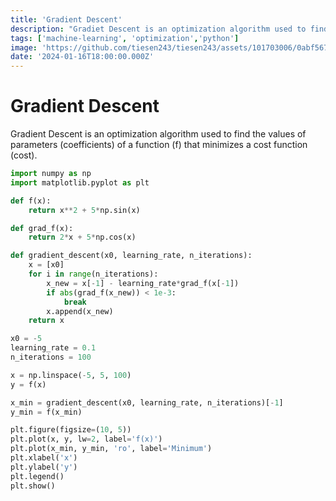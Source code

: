 ```yaml
---
title: 'Gradient Descent'
description: "Gradiet Descent is an optimization algorithm used to find the values of parameters (coefficients) of a function (f) that minimizes a cost function (cost)."
tags: ['machine-learning', 'optimization','python']
image: 'https://github.com/tiesen243/tiesen243/assets/101703006/0abf567c-2d5f-4947-95ba-465b26ef7bb1'
date: '2024-01-16T18:00:00.000Z'
---
```


# Gradient Descent

Gradient Descent is an optimization algorithm used to find the values of parameters (coefficients) of a function (f) that minimizes a cost function (cost).


```python
import numpy as np
import matplotlib.pyplot as plt

def f(x):
    return x**2 + 5*np.sin(x)

def grad_f(x):
    return 2*x + 5*np.cos(x)

def gradient_descent(x0, learning_rate, n_iterations):
    x = [x0]
    for i in range(n_iterations):
        x_new = x[-1] - learning_rate*grad_f(x[-1])
        if abs(grad_f(x_new)) < 1e-3:
            break
        x.append(x_new)
    return x

x0 = -5
learning_rate = 0.1
n_iterations = 100

x = np.linspace(-5, 5, 100)
y = f(x)

x_min = gradient_descent(x0, learning_rate, n_iterations)[-1]
y_min = f(x_min)

plt.figure(figsize=(10, 5))
plt.plot(x, y, lw=2, label='f(x)')
plt.plot(x_min, y_min, 'ro', label='Minimum')
plt.xlabel('x')
plt.ylabel('y')
plt.legend()
plt.show()
```
